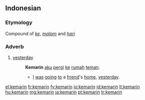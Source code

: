 ==Indonesian==

===Etymology===
Compound of ''[[ke]]'', ''[[malam]]'' and ''[[hari]]''

===Adverb===
{{head|id|adverb}}

# [[yesterday]]
#: '''Kemarin''' [[aku]] [[pergi]] [[ke]] [[rumah]] [[teman]].
#:* [[I]] [[be|was]] [[go]]ing [[to]] a [[friend]]'s [[home]], [[yesterday]].

[[el:kemarin]]
[[fr:kemarin]]
[[fy:kemarin]]
[[io:kemarin]]
[[id:kemarin]]
[[lt:kemarin]]
[[hu:kemarin]]
[[mg:kemarin]]
[[ja:kemarin]]
[[pt:kemarin]]
[[tr:kemarin]]